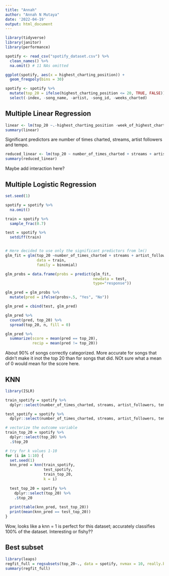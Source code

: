 ```yaml
---
title: "Annah"
author: "Annah N Mutaya"
date: '2022-04-19'
output: html_document
---
```


```r
library(tidyverse)
library(janitor)
library(performance)
```

```r
spotify <- read_csv("spotify_dataset.csv") %>%
  clean_names() %>%
  na.omit() # 11 NAs omitted
```


```r
ggplot(spotify, aes(x = highest_charting_position)) +
  geom_freqpoly(bins = 30)
```


```r
spotify <- spotify %>%
  mutate(top_20 = ifelse(highest_charting_position <= 20, TRUE, FALSE)) %>%
  select(-index, -song_name, -artist, -song_id, -weeks_charted)
```

## Multiple Linear Regression

```r
linear <- lm(top_20 ~.-highest_charting_position -week_of_highest_charting -release_date -genre -chord, data = spotify)
summary(linear)
```


Significant predictors are number of times charted, streams, artist followers and tempo. 

```r
reduced_linear <- lm(top_20 ~ number_of_times_charted + streams + artist_followers + tempo, data = spotify)
summary(reduced_linear)
```

Maybe add interaction here? 

## Multiple Logistic Regression

```r
set.seed(1)

spotify = spotify %>%
  na.omit()

train = spotify %>%
  sample_frac(0.7)

test = spotify %>%
  setdiff(train)


# Here decided to use only the significant predictors from lm()
glm_fit = glm(top_20 ~number_of_times_charted + streams + artist_followers + tempo, 
              data = train, 
              family = binomial)

glm_probs = data.frame(probs = predict(glm_fit, 
                                       newdata = test, 
                                       type="response"))

glm_pred = glm_probs %>%
  mutate(pred = ifelse(probs>.5, "Yes", "No"))

glm_pred = cbind(test, glm_pred)

glm_pred %>% 
  count(pred, top_20) %>%
  spread(top_20, n, fill = 0)

glm_pred %>%
  summarize(score = mean(pred == top_20),
            recip = mean(pred != top_20))
```

About 90% of songs correctly categorized. More accurate for songs that didn't make it inot the top 20 than for songs that did. NOt sure what a mean of 0 would mean for the score here. 

## KNN

```r
library(ISLR)

train_spotify = spotify %>%
  dplyr::select(number_of_times_charted, streams, artist_followers, tempo)

test_spotify = spotify %>%
  dplyr::select(number_of_times_charted, streams, artist_followers, tempo)

# vectorize the outcome variable
train_top_20 = spotify %>%
  dplyr::select(top_20) %>%
  .$top_20

# try for k values 1-10
for (i in 1:10) {
  set.seed(1)
  knn_pred = knn(train_spotify, 
                 test_spotify, 
                 train_top_20, 
                 k = i)
  
  test_top_20 = spotify %>%
    dplyr::select(top_20) %>%
    .$top_20
  
  print(table(knn_pred, test_top_20))
  print(mean(knn_pred == test_top_20))
}
```

Wow, looks like a knn = 1 is perfect for this dataset; accurately classifies 100% of the dataset. Interesting or fishy??

## Best subset

```r
library(leaps)
regfit_full = regsubsets(top_20~., data = spotify, nvmax = 10, really.big = TRUE)  ## This did not finish running even after leaving it overnight. Maybe best subsets doesn't work here. 
summary(regfit_full)
```





